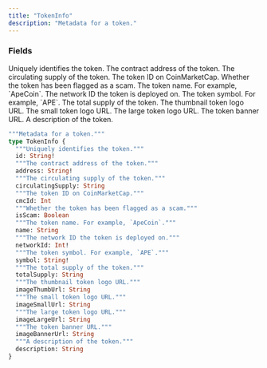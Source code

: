 ```yaml
---
title: "TokenInfo"
description: "Metadata for a token."
---
```


### Fields

<ResponseField name="id" type="String!" required>
  Uniquely identifies the token.
</ResponseField>

<ResponseField name="address" type="String!" required>
  The contract address of the token.
</ResponseField>

<ResponseField name="circulatingSupply" type="String">
  The circulating supply of the token.
</ResponseField>

<ResponseField name="cmcId" type="Int">
  The token ID on CoinMarketCap.
</ResponseField>

<ResponseField name="isScam" type="Boolean">
  Whether the token has been flagged as a scam.
</ResponseField>

<ResponseField name="name" type="String">
  The token name. For example, `ApeCoin`.
</ResponseField>

<ResponseField name="networkId" type="Int!" required>
  The network ID the token is deployed on.
</ResponseField>

<ResponseField name="symbol" type="String!" required>
  The token symbol. For example, `APE`.
</ResponseField>

<ResponseField name="totalSupply" type="String">
  The total supply of the token.
</ResponseField>

<ResponseField name="imageThumbUrl" type="String">
  The thumbnail token logo URL.
</ResponseField>

<ResponseField name="imageSmallUrl" type="String">
  The small token logo URL.
</ResponseField>

<ResponseField name="imageLargeUrl" type="String">
  The large token logo URL.
</ResponseField>

<ResponseField name="imageBannerUrl" type="String">
  The token banner URL.
</ResponseField>

<ResponseField name="description" type="String">
  A description of the token.
</ResponseField>


```graphql TokenInfo
"""Metadata for a token."""
type TokenInfo {
  """Uniquely identifies the token."""
  id: String!
  """The contract address of the token."""
  address: String!
  """The circulating supply of the token."""
  circulatingSupply: String
  """The token ID on CoinMarketCap."""
  cmcId: Int
  """Whether the token has been flagged as a scam."""
  isScam: Boolean
  """The token name. For example, `ApeCoin`."""
  name: String
  """The network ID the token is deployed on."""
  networkId: Int!
  """The token symbol. For example, `APE`."""
  symbol: String!
  """The total supply of the token."""
  totalSupply: String
  """The thumbnail token logo URL."""
  imageThumbUrl: String
  """The small token logo URL."""
  imageSmallUrl: String
  """The large token logo URL."""
  imageLargeUrl: String
  """The token banner URL."""
  imageBannerUrl: String
  """A description of the token."""
  description: String
}
```
